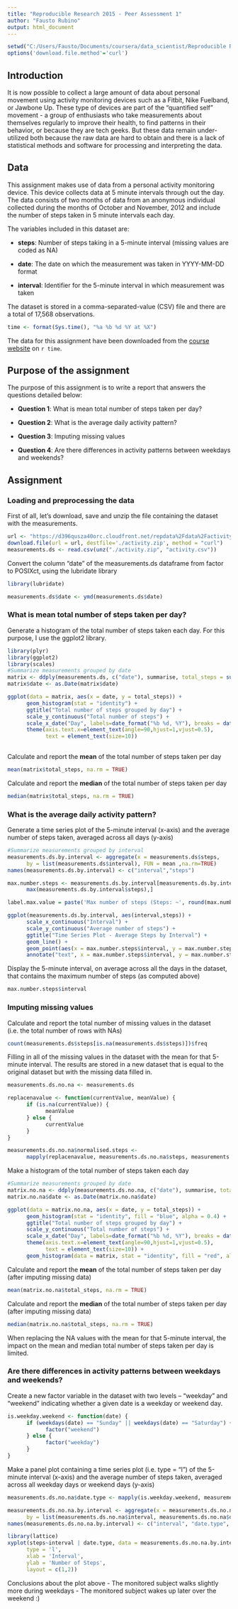 ```yaml
---
title: "Reproducible Research 2015 - Peer Assessment 1"
author: "Fausto Rubino"
output: html_document
---
```


```r
setwd("C:/Users/Fausto/Documents/coursera/data_scientist/Reproducible Research/Assignment 1")
options('download.file.method'='curl')
```

## Introduction

It is now possible to collect a large amount of data about personal movement using activity monitoring devices such as a Fitbit, Nike Fuelband, or Jawbone Up. These type of devices are part of the "quantified self" movement - a group of enthusiasts who take measurements about themselves regularly to improve their health, to find patterns in their behavior, or because they are tech geeks. But these data remain under-utilized both because the raw data are hard to obtain and there is a lack of statistical methods and software for processing and interpreting the data.

## Data
This assignment makes use of data from a personal activity monitoring device. This device collects data at 5 minute intervals through out the day. The data consists of two months of data from an anonymous individual collected during the months of October and November, 2012 and include the number of steps taken in 5 minute intervals each day.

The variables included in this dataset are:

- **steps**: Number of steps taking in a 5-minute interval (missing values are coded as NA)

- **date**: The date on which the measurement was taken in YYYY-MM-DD format

- **interval**: Identifier for the 5-minute interval in which measurement was taken

The dataset is stored in a comma-separated-value (CSV) file and there are a total of 17,568 observations.

```r
time <- format(Sys.time(), "%a %b %d %Y at %X")
```
The data for this assignment have been downloaded from the [course website][1] on `r time`.


## Purpose of the assignment
The purpose of this assignment is to write a report that answers the questions detailed below:

- **Question 1**: What is mean total number of steps taken per day?

- **Question 2**: What is the average daily activity pattern?

- **Question 3**: Imputing missing values

- **Question 4**: Are there differences in activity patterns between weekdays and weekends?

[1]: https://d396qusza40orc.cloudfront.net/repdata%2Fdata%2Factivity.zip "course website"

## Assignment
### Loading and preprocessing the data
First of all, let's download, save and unzip the file containing the dataset with the measurements.
```r
url <- "https://d396qusza40orc.cloudfront.net/repdata%2Fdata%2Factivity.zip"
download.file(url = url, destfile='./activity.zip', method = "curl")
measurements.ds <- read.csv(unz("./activity.zip", "activity.csv"))
```

Convert the column "date" of the measurements.ds dataframe from factor to POSIXct, using the lubridate library
```r
library(lubridate)

measurements.ds$date <- ymd(measurements.ds$date)
```

### What is mean total number of steps taken per day?
Generate a histogram of the total number of steps taken each day. For this purpose, I use the ggplot2 library.
```r
library(plyr)
library(ggplot2)
library(scales)
#Summarize measurements grouped by date
matrix <- ddply(measurements.ds, c("date"), summarise, total_steps = sum(steps))
matrix$date <- as.Date(matrix$date)

ggplot(data = matrix, aes(x = date, y = total_steps)) +
      geom_histogram(stat = "identity") +
      ggtitle("Total number of steps grouped by day") +
      scale_y_continuous("Total number of steps") +
      scale_x_date("Day", labels=date_format("%b %d, %Y"), breaks = date_breaks("2 day")) +
      theme(axis.text.x=element_text(angle=90,hjust=1,vjust=0.5), 
            text = element_text(size=10))
      
```  

Calculate and report the **mean** of the total number of steps taken per day
```r
mean(matrix$total_steps, na.rm = TRUE)
```
Calculate and report the **median** of the total number of steps taken per day
```r
median(matrix$total_steps, na.rm = TRUE)
```

### What is the average daily activity pattern?
Generate a time series plot of the 5-minute interval (x-axis) and the average number of steps taken, averaged across all days (y-axis)
```r
#Summarize measurements grouped by interval
measurements.ds.by.interval <- aggregate(x = measurements.ds$steps, 
      by = list(measurements.ds$interval), FUN = mean ,na.rm=TRUE)
names(measurements.ds.by.interval) <- c("interval","steps")

max.number.steps <- measurements.ds.by.interval[measurements.ds.by.interval$steps == 
      max(measurements.ds.by.interval$steps),]

label.max.value = paste('Max number of steps (Steps: ~', round(max.number.steps$steps, 0), ', Interval: ', max.number.steps$interval, ')', sep = '')

ggplot(measurements.ds.by.interval, aes(interval,steps)) +
      scale_x_continuous("Interval") +
      scale_y_continuous("Average number of steps") +
      ggtitle("Time Series Plot - Average Steps by Interval") +
      geom_line() +
      geom_point(aes(x = max.number.steps$interval, y = max.number.steps$steps), size=3, colour="red", shape=10) +
      annotate("text", x = max.number.steps$interval, y = max.number.steps$steps + 10, label = label.max.value, size = 3, colour="red")
```  

Display the 5-minute interval, on average across all the days in the dataset, that contains the maximum number of steps (as computed above)

```r
max.number.steps$interval
```

### Imputing missing values
Calculate and report the total number of missing values in the dataset (i.e. the total number of rows with NAs)

```r
count(measurements.ds$steps[is.na(measurements.ds$steps)])$freq
```

Filling in all of the missing values in the dataset with the mean for that 5-minute interval. The results are stored in a new dataset that is equal to the original dataset but with the missing data filled in.
```r

measurements.ds.no.na <- measurements.ds

replacenavalue <- function(currentValue, meanValue) {
      if (is.na(currentValue)) {
            meanValue
      } else {
            currentValue
      }
}

measurements.ds.no.na$normalised.steps <- 
      mapply(replacenavalue, measurements.ds.no.na$steps, measurements.ds.by.interval$steps)
```
Make a histogram of the total number of steps taken each day  
```r
#Summarize measurements grouped by date
matrix.no.na <- ddply(measurements.ds.no.na, c("date"), summarise, total_steps = sum(normalised.steps))
matrix.no.na$date <- as.Date(matrix.no.na$date)

ggplot(data = matrix.no.na, aes(x = date, y = total_steps)) +
      geom_histogram(stat = "identity", fill = "blue", alpha = 0.4) +
      ggtitle("Total number of steps grouped by day") +
      scale_y_continuous("Total number of steps") +
      scale_x_date("Day", labels=date_format("%b %d, %Y"), breaks = date_breaks("2 day")) +
      theme(axis.text.x=element_text(angle=90,hjust=1,vjust=0.5), 
            text = element_text(size=10)) +
      geom_histogram(data = matrix, stat = "identity", fill = "red", alpha = 0.4)
```

Calculate and report the **mean** of the total number of steps taken per day (after imputing missing data)
```r
mean(matrix.no.na$total_steps, na.rm = TRUE)
```
Calculate and report the **median** of the total number of steps taken per day (after imputing missing data)
```r
median(matrix.no.na$total_steps, na.rm = TRUE)
```

When replacing the NA values with the mean for that 5-minute interval, the impact on the mean and median total number of steps taken per day is limited. 

### Are there differences in activity patterns between weekdays and weekends?
Create a new factor variable in the dataset with two levels -- "weekday" and "weekend" indicating whether a given date is a weekday or weekend day.

```r
is.weekday.weekend <- function(date) {
      if (weekdays(date) == "Sunday" || weekdays(date) == "Saturday") {
            factor("weekend")
      } else {
            factor("weekday")
      }
}
```  

Make a panel plot containing a time series plot (i.e. type = "l") of the 5-minute interval (x-axis) and the average number of steps taken, averaged across all weekday days or weekend days (y-axis)

```r
measurements.ds.no.na$date.type <- mapply(is.weekday.weekend, measurements.ds.no.na$date)

measurements.ds.no.na.by.interval <- aggregate(x = measurements.ds.no.na$steps, 
      by = list(measurements.ds.no.na$interval, measurements.ds.no.na$date.type), FUN = mean ,na.rm=TRUE)
names(measurements.ds.no.na.by.interval) <- c("interval", "date.type", "steps")

library(lattice)
xyplot(steps~interval | date.type, data = measurements.ds.no.na.by.interval,
      type = 'l',
      xlab = 'Interval',
      ylab = 'Number of Steps',
      layout = c(1,2))
```
Conclusions about the plot above
- The monitored subject walks slightly more during weekdays
- The monitored subject wakes up later over the weekend :)